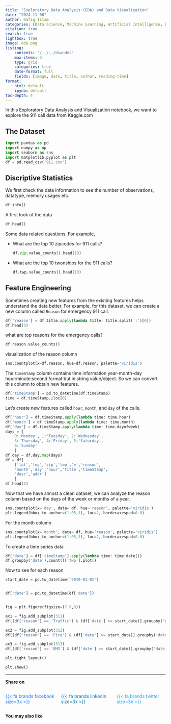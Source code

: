 ```yaml
---
title: "Exploratory Data Analysis (EDA) and Data Visualization"
date: "2024-11-08"
author: Rafiq Islam
categories: [Data Science, Machine Learning, Artificial Intelligence, Data Engineering]
citation: true
search: true
lightbox: true
image: eda.png
listing: 
    contents: "/../../dsandml"
    max-items: 3
    type: grid
    categories: true
    date-format: full
    fields: [image, date, title, author, reading-time]  
format: 
    html: default
    ipynb: default
toc-depth: 4
---  
```


In this Exploratory Data Analysis and Visualization notebook, we want to explore the [911 call data from Kaggle.com](https://www.kaggle.com/datasets/mchirico/montcoalert){target="_blank" style="text-decoration:none"}  

## The Dataset  

```python
import pandas as pd
import numpy as np
import seaborn as sns
import matplotlib.pyplot as plt
df = pd.read_csv('911.csv')
```  

## Discriptive Statistics  

We first check the data information to see the number of observations, datatype, memory usages etc.  

```python
df.info()
```  


A first look of the data  

```python
df.head()
```  

Some data related questions. For example,  

- What are the top 10 zipcodes for 911 calls?  
  ```python
  df.zip.value_counts().head(10)
  ```

- What are the top 10 twonships for the 911 calls?
  ```python
  df.twp.value_counts().head(10)
  ```  


## Feature Engineering  

Sometimes creating new features from the existing features helps understand the data better. For example, for this dataset, we can create a new column called `Reason` for emergency 911 call.  

```python
df['reason'] = df.title.apply(lambda title: title.split(':')[0])
df.head(3)
```  

what are top reasons for the emergency calls?  

```python
df.reason.value_counts()
```  

visualization of the reason column  

```python
sns.countplot(x=df.reason, hue=df.reason, palette='viridis')
```  

The `timeStamp` column contains time information year-month-day hour:minute:second format but in string value/object. So we can convert this column to obtain new features.  

```python
df['timeStamp'] = pd.to_datetime(df.timeStamp)
time = df.timeStamp.iloc[0]
```  

Let's create new features called `hour`, `month`, and `day` of the calls.  

```python
df['hour'] = df.timeStamp.apply(lambda time: time.hour)
df['month'] = df.timeStamp.apply(lambda time: time.month)
df['day'] = df.timeStamp.apply(lambda time: time.dayofweek)
days = {
    0:'Monday', 1:'Tuesday', 2:'Wednesday', 
    3:'Thursday', 4:'Friday', 5:'Saturday',
    6:'Sunday'
    }
df.day = df.day.map(days)
df = df[
    ['lat','lng','zip','twp','e','reason',
    'month','day','hour','title','timeStamp',
    'desc','addr']
    ]
df.head(3)
```  

Now that we have almost a clean dataset, we can analyze the reason column based on the days of the week or months of a year. 

```python
sns.countplot(x='day', data= df, hue='reason', palette='viridis')
plt.legend(bbox_to_anchor=(1.05,1), loc=2, borderaxespad=0.0)
```  

For the month column 

```python
sns.countplot(x='month', data= df, hue='reason', palette='viridis')
plt.legend(bbox_to_anchor=(1.05,1), loc=2, borderaxespad=0.0)
```  

To create a time series data  

```python
df['date'] = df['timeStamp'].apply(lambda time: time.date())
df.groupby('date').count()['twp'].plot()
```  

Now to see for each reason 

```python

start_date = pd.to_datetime('2019-01-01')


df['date'] = pd.to_datetime(df['date'])


fig = plt.figure(figsize=(7.9,6))

ax1 = fig.add_subplot(311)
df[(df['reason'] == 'Traffic') & (df['date'] >= start_date)].groupby('date').count()['twp'].plot(ax=ax1)

ax2 = fig.add_subplot(312)
df[(df['reason'] == 'Fire') & (df['date'] >= start_date)].groupby('date').count()['twp'].plot(ax=ax2)

ax3 = fig.add_subplot(313)
df[(df['reason'] == 'EMS') & (df['date'] >= start_date)].groupby('date').count()['twp'].plot(ax=ax3)

plt.tight_layout()

plt.show()

```  

---  

**Share on**  

::::{.columns}
:::{.column width="33%"}
<a href="https://www.facebook.com/sharer.php?u=https://mrislambd.github.io/dsandml/eda/" target="_blank" style="color:#1877F2; text-decoration: none;">
 
{{< fa brands facebook size=3x >}}
</a>
 
:::
 
:::{.column width="33%"}
<a href="https://www.linkedin.com/sharing/share-offsite/?url=https://mrislambd.github.io/dsandml/eda/" target="_blank" style="color:#0077B5; text-decoration: none;">
 
{{< fa brands linkedin size=3x >}}
</a>
 
:::
 
:::{.column width="33%"}
<a href="https://www.twitter.com/intent/tweet?url=https://mrislambd.github.io/dsandml/eda/" target="_blank" style="color:#1DA1F2; text-decoration: none;">
 
{{< fa brands twitter size=3x >}}
</a>
 
:::
::::
 
<script src="https://giscus.app/client.js"
        data-repo="mrislambd/mrislambd.github.io" 
        data-repo-id="R_kgDOMV8crA"
        data-category="Announcements"
        data-category-id="DIC_kwDOMV8crM4CjbQW"
        data-mapping="pathname"
        data-strict="0"
        data-reactions-enabled="1"
        data-emit-metadata="0"
        data-input-position="bottom"
        data-theme="light"
        data-lang="en"
        crossorigin="anonymous"
        async>
</script>
 
<div id="fb-root"></div>
<script async defer crossorigin="anonymous"
 src="https://connect.facebook.net/en_US/sdk.js#xfbml=1&version=v20.0"></script>
<div class="fb-comments" data-href="https://mrislambd.github.io/dsandml/eda/" data-width="750" data-numposts="5"></div>



**You may also like**
